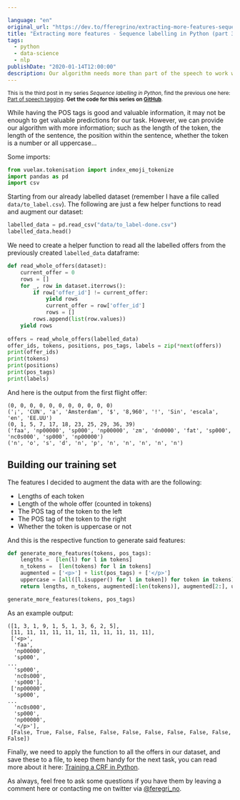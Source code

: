 ```yaml
---

language: "en"
original_url: "https://dev.to/fferegrino/extracting-more-features-sequence-labelling-in-python-part-3-3389"
title: "Extracting more features - Sequence labelling in Python (part 3)"
tags: 
  - python
  - data-science
  - nlp
publishDate: "2020-01-14T12:00:00"
description: Our algorithm needs more than part of the speech to work well, so let us give it more stuff to work with.
---
```


<small>This is the third post in my series *Sequence labelling in Python*, find the previous one here: [Part of speech tagging](https://dev.to/fferegrino/part-of-speech-tagging-sequence-labelling-in-python-part-2-4o66). **Get the code for this series on [GitHub](https://github.com/fferegrino/vuelax-crf)**.</small>

While having the POS tags is good and valuable information, it may not be enough to get valuable predictions for our task. However, we can provide our algorithm with more information;  such as the length of the token, the length of the sentence, the position within the sentence, whether the token is a number or all uppercase...

Some imports:  

```python
from vuelax.tokenisation import index_emoji_tokenize
import pandas as pd
import csv
```  

Starting from our already labelled dataset (remember I have a file called `data/to_label.csv`). The following are just a few helper functions to read and augment our dataset:

```python
labelled_data = pd.read_csv("data/to_label-done.csv")
labelled_data.head()
```

We need to create a helper function to read all the labelled offers from the previously created `labelled_data` dataframe:

```python
def read_whole_offers(dataset):
    current_offer = 0
    rows = []
    for _, row in dataset.iterrows():
        if row['offer_id'] != current_offer:
            yield rows
            current_offer = row['offer_id']
            rows = []
        rows.append(list(row.values))
    yield rows
            
offers = read_whole_offers(labelled_data)
offer_ids, tokens, positions, pos_tags, labels = zip(*next(offers))
print(offer_ids)
print(tokens)
print(positions)
print(pos_tags)
print(labels)
```

And here is the output from the first flight offer:  

```text
(0, 0, 0, 0, 0, 0, 0, 0, 0, 0, 0)
('¡', 'CUN', 'a', 'Ámsterdam', '$', '8,960', '!', 'Sin', 'escala', 'en', 'EE.UU')
(0, 1, 5, 7, 17, 18, 23, 25, 29, 36, 39)
('faa', 'np00000', 'sp000', 'np00000', 'zm', 'dn0000', 'fat', 'sp000', 'nc0s000', 'sp000', 'np00000')
('n', 'o', 's', 'd', 'n', 'p', 'n', 'n', 'n', 'n', 'n')
```

## Building our training set  

The features I decided to augment the data with are the following:  

 - Lengths of each token
 - Length of the whole offer (counted in tokens)
 - The POS tag of the token to the left
 - The POS tag of the token to the right
 - Whether the token is uppercase or not

And this is the respective function to generate said features:

```python
def generate_more_features(tokens, pos_tags):
    lengths =  [len(l) for l in tokens]
    n_tokens =  [len(tokens) for l in tokens]
    augmented = ['<p>'] + list(pos_tags) + ['</p>']
    uppercase = [all([l.isupper() for l in token]) for token in tokens]
    return lengths, n_tokens, augmented[:len(tokens)], augmented[2:], uppercase

generate_more_features(tokens, pos_tags)
```

As an example output:

```text
([1, 3, 1, 9, 1, 5, 1, 3, 6, 2, 5],
 [11, 11, 11, 11, 11, 11, 11, 11, 11, 11, 11],
 ['<p>',
  'faa',
  'np00000',
  'sp000',
...
  'sp000',
  'nc0s000',
  'sp000'],
 ['np00000',
  'sp000',
...
  'nc0s000',
  'sp000',
  'np00000',
  '</p>'],
 [False, True, False, False, False, False, False, False, False, False, False])
```

Finally, we need to apply the function to all the offers in our dataset, and save these to a file, to keep them handy for the next task, you can read more about it here: [Training a CRF in Python](https://dev.to/fferegrino/conditional-random-fields-in-python-sequence-labelling-part-4-5ei2).

As always, feel free to ask some questions if you have them by leaving a comment here or contacting me on twitter via [@feregri_no](https://twitter.com/feregri_no).
